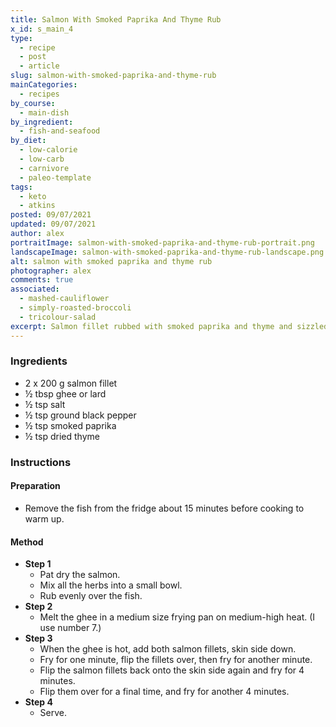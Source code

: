 ```yaml
---
title: Salmon With Smoked Paprika And Thyme Rub
x_id: s_main_4
type:
  - recipe
  - post
  - article
slug: salmon-with-smoked-paprika-and-thyme-rub
mainCategories: 
  - recipes
by_course:
  - main-dish
by_ingredient:
  - fish-and-seafood
by_diet:
  - low-calorie
  - low-carb
  - carnivore
  - paleo-template
tags:
  - keto
  - atkins
posted: 09/07/2021
updated: 09/07/2021
author: alex
portraitImage: salmon-with-smoked-paprika-and-thyme-rub-portrait.png
landscapeImage: salmon-with-smoked-paprika-and-thyme-rub-landscape.png
alt: salmon with smoked paprika and thyme rub
photographer: alex
comments: true
associated: 
  - mashed-cauliflower
  - simply-roasted-broccoli
  - tricolour-salad
excerpt: Salmon fillet rubbed with smoked paprika and thyme and sizzled in a pan.
---
```


<Ingredients>

### Ingredients
    
  - 2 x 200 g salmon fillet
  - ½ tbsp ghee or lard
  - ½ tsp salt
  - ½ tsp ground black pepper
  - ½ tsp smoked paprika
  - ½ tsp dried thyme

</Ingredients>

<Instructions>

### Instructions

#### Preparation

  - Remove the fish from the fridge about 15 minutes before cooking to warm up.

#### Method

  - **Step 1**
    - Pat dry the salmon.
    - Mix all the herbs into a small bowl.
    - Rub evenly over the fish.
  - **Step 2**
    - Melt the ghee in a medium size frying pan on medium-high heat. (I use number 7.)
  - **Step 3**
    - When the ghee is hot, add both salmon fillets, skin side down.
    - Fry for one minute, flip the fillets over, then fry for another minute.
    - Flip the salmon fillets back onto the skin side again and fry for 4 minutes.
    - Flip them over for a final time, and fry for another 4 minutes.
  - **Step 4**
    - Serve.

</Instructions>


